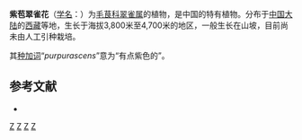 {{Speciesbox
| genus = Delphinium
| species = purpurascens
| authority = [[王文采|W. T. Wang]], 1979
}}

'''紫苞翠雀花'''（[[学名|学名]]：{{lang|la|''Delphinium purpurascens''}}）为[[毛茛科|毛茛科]][[翠雀属|翠雀属]]的植物，是中国的特有植物。分布于[[中国大陆|中国大陆]]的[[西藏|西藏]]等地，生长于海拔3,800米至4,700米的地区，一般生长在山坡，目前尚未由人工引种栽培。

其[[种加词|种加词]]“''purpurascens''”意为“有点紫色的”。

== 参考文献 ==
<div class="references-small">
* {{cite web| url =http://www.bioinfo.cn/db05/KmzwSpecies.php?action=view&id=18063| title =紫苞翠雀花| work =《中国高等植物数据库全库》| publisher =中国科学院微生物研究所| author =昆明植物研究所| accessdate =2009-02-25| deadurl =yes| archiveurl =https://web.archive.org/web/20160305105712/http://www.bioinfo.cn/db05/KmzwSpecies.php?action=view&id=18063| archivedate =2016-03-05}}
</div>
{{Taxonbar|from=Q15228342}}

[[Category:翠雀属|Z]]
[[Category:中国特有植物|Z]]
[[Category:西藏植物|Z]]
[[Category:1979年描述的植物|Z]]


{{植物小作品}}